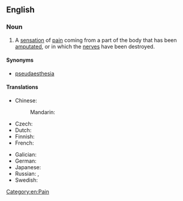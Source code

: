 ==English==

===Noun===
{{wikipedia}}
{{en-noun|~}}

# A [[sensation]] of [[pain]] coming from a part of the body that has been [[amputate]]d, or in which the [[nerve]]s have been destroyed.

====Synonyms====
*[[pseudaesthesia]]

====Translations====
{{trans-top|sensation of pain coming from a part of the body that has been amputated}}
* Chinese:
*: Mandarin: {{t|cmn|幻肢痛|tr=huànzhītòng|sc=Hani}}
* Czech: {{t|cs|fantomová bolest|f}}
* Dutch: {{t+|nl|fantoompijn|f}}
* Finnish: {{t+|fi|aavekipu}}
* French: {{t+|fr|douleur fantôme|f}}
{{trans-mid}}
* Galician: {{t|gl|dor pantasma|f}}
* German: {{t+|de|Phantomschmerz|m}}
* Japanese: {{t|ja|幻肢痛|tr=げんしつう, genshitsū|sc=Jpan}}
* Russian: {{t+|ru|фанто́мная боль|f}}, {{t|ru|при́зрачная боль|f}}
* Swedish: {{t+|sv|fantomsmärta|c}}
{{trans-bottom}}

[[Category:en:Pain]]